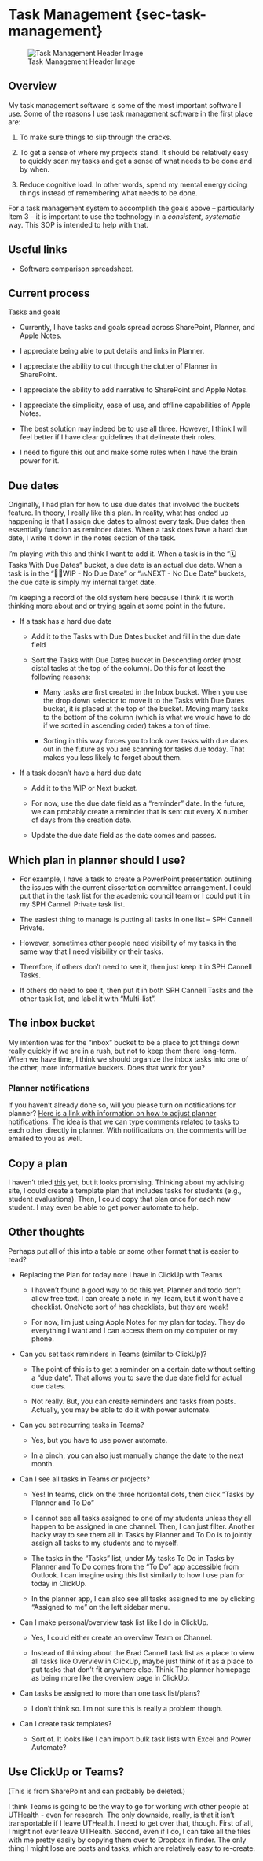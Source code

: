 # Task Management {sec-task-management}

![Task Management Header Image](https://miro.medium.com/v2/resize:fit:1000/1*8G1vA7egoxrL4Bb7RAgnPQ.jpeg){#fig-task-management-header-img}

<!--# This SOP was copied from the one I created in SharePoint and is primarily about Planner. It needs a lot of updating. I'm just adding and formatting it for now. I'll come back later to update the content. -->

## Overview

My task management software is some of the most important software I use. Some of the reasons I use task management software in the first place are:

1.  To make sure things to slip through the cracks.

2.  To get a sense of where my projects stand. It should be relatively easy to quickly scan my tasks and get a sense of what needs to be done and by when.

3.  Reduce cognitive load. In other words, spend my mental energy doing things instead of remembering what needs to be done.

For a task management system to accomplish the goals above -- particularly Item 3 -- it is important to use the technology in a *consistent, systematic* way. This SOP is intended to help with that.

## Useful links

-   [Software comparison spreadsheet](https://docs.google.com/spreadsheets/d/12lsQk85PPPy6wWbEOxRBsLxMuWb6MLbiVlSMsH78wv0/edit?gid=1837919921#gid=1837919921).

## Current process

Tasks and goals

-   Currently, I have tasks and goals spread across SharePoint, Planner, and Apple Notes.

-   I appreciate being able to put details and links in Planner.

-   I appreciate the ability to cut through the clutter of Planner in SharePoint.

-   I appreciate the ability to add narrative to SharePoint and Apple Notes.

-   I appreciate the simplicity, ease of use, and offline capabilities of Apple Notes.

-   The best solution may indeed be to use all three. However, I think I will feel better if I have clear guidelines that delineate their roles.

-   I need to figure this out and make some rules when I have the brain power for it.

## Due dates

Originally, I had plan for how to use due dates that involved the buckets feature. In theory, I really like this plan. In reality, what has ended up happening is that I assign due dates to almost every task. Due dates then essentially function as reminder dates. When a task does have a hard due date, I write it down in the notes section of the task.

I'm playing with this and think I want to add it. When a task is in the "🗓 Tasks With Due Dates" bucket, a due date is an actual due date. When a task is in the "👨‍💻WIP - No Due Date" or "🔜NEXT - No Due Date" buckets, the due date is simply my internal target date.

I'm keeping a record of the old system here because I think it is worth thinking more about and or trying again at some point in the future.

-   If a task has a hard due date

    -   Add it to the Tasks with Due Dates bucket and fill in the due date field

    -   Sort the Tasks with Due Dates bucket in Descending order (most distal tasks at the top of the column). Do this for at least the following reasons:

        -   Many tasks are first created in the Inbox bucket. When you use the drop down selector to move it to the Tasks with Due Dates bucket, it is placed at the top of the bucket. Moving many tasks to the bottom of the column (which is what we would have to do if we sorted in ascending order) takes a ton of time.

        -   Sorting in this way forces you to look over tasks with due dates out in the future as you are scanning for tasks due today. That makes you less likely to forget about them.

-   If a task doesn't have a hard due date

    -   Add it to the WIP or Next bucket.

    -   For now, use the due date field as a "reminder" date. In the future, we can probably create a reminder that is sent out every X number of days from the creation date.

    -   Update the due date field as the date comes and passes.

## Which plan in planner should I use?

-   For example, I have a task to create a PowerPoint presentation outlining the issues with the current dissertation committee arrangement. I could put that in the task list for the academic council team or I could put it in my SPH Cannell Private task list.

-   The easiest thing to manage is putting all tasks in one list -- SPH Cannell Private.

-   However, sometimes other people need visibility of my tasks in the same way that I need visibility or their tasks.

-   Therefore, if others don't need to see it, then just keep it in SPH Cannell Tasks.

-   If others do need to see it, then put it in both SPH Cannell Tasks and the other task list, and label it with "Multi-list".

## The inbox bucket

My intention was for the "inbox" bucket to be a place to jot things down really quickly if we are in a rush, but not to keep them there long-term. When we have time, I think we should organize the inbox tasks into one of the other, more informative buckets. Does that work for you?

### Planner notifications

If you haven't already done so, will you please turn on notifications for planner? [Here is a link with information on how to adjust planner notifications](https://support.microsoft.com/en-us/office/manage-planner-notifications-f6a32f83-058d-4f39-988d-8a2e932820ec). The idea is that we can type comments related to tasks to each other directly in planner. With notifications on, the comments will be emailed to you as well.

## Copy a plan

I haven't tried [this](https://support.microsoft.com/en-us/office/copy-a-plan-50401e13-a25f-40df-93c6-b608cc28c3d4) yet, but it looks promising. Thinking about my advising site, I could create a template plan that includes tasks for students (e.g., student evaluations). Then, I could copy that plan once for each new student. I may even be able to get power automate to help.

## Other thoughts

Perhaps put all of this into a table or some other format that is easier to read?

-   Replacing the Plan for today note I have in ClickUp with Teams

    -   I haven't found a good way to do this yet. Planner and todo don't allow free text. I can create a note in my Team, but it won't have a checklist. OneNote sort of has checklists, but they are weak!

    -   For now, I'm just using Apple Notes for my plan for today. They do everything I want and I can access them on my computer or my phone.

-   Can you set task reminders in Teams (similar to ClickUp)?

    -   The point of this is to get a reminder on a certain date without setting a "due date". That allows you to save the due date field for actual due dates.

    -   Not really. But, you can create reminders and tasks from posts. Actually, you may be able to do it with power automate.

-   Can you set recurring tasks in Teams?

    -   Yes, but you have to use power automate.

    -   In a pinch, you can also just manually change the date to the next month.

-   Can I see all tasks in Teams or projects?

    -   Yes! In teams, click on the three horizontal dots, then click "Tasks by Planner and To Do"

    -   I cannot see all tasks assigned to one of my students unless they all happen to be assigned in one channel. Then, I can just filter. Another hacky way to see them all in Tasks by Planner and To Do is to jointly assign all tasks to my students and to myself.

    -   The tasks in the "Tasks" list, under My tasks To Do in Tasks by Planner and To Do comes from the "To Do" app accessible from Outlook. I can imagine using this list similarly to how I use plan for today in ClickUp.

    -   In the planner app, I can also see all tasks assigned to me by clicking "Assigned to me" on the left sidebar menu.

-   Can I make personal/overview task list like I do in ClickUp.

    -   Yes, I could either create an overview Team or Channel.

    -   Instead of thinking about the Brad Cannell task list as a place to view all tasks like Overview in ClickUp, maybe just think of it as a place to put tasks that don't fit anywhere else. Think The planner homepage as being more like the overview page in ClickUp.

-   Can tasks be assigned to more than one task list/plans?

    -   I don't think so. I'm not sure this is really a problem though.

-   Can I create task templates?

    -   Sort of. It looks like I can import bulk task lists with Excel and Power Automate?
    
## Use ClickUp or Teams?

(This is from SharePoint and can probably be deleted.)

I think Teams is going to be the way to go for working with other people at UTHealth - even for research. The only downside, really, is that it isn't transportable if I leave UTHealth. I need to get over that, though. First of all, I might not ever leave UTHealth. Second, even if I do, I can take all the files with me pretty easily by copying them over to Dropbox in finder. The only thing I might lose are posts and tasks, which are relatively easy to re-create.
